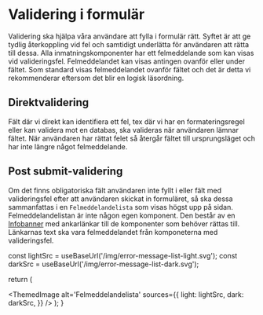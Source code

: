 

# Validering i formulär

Validering ska hjälpa våra användare att fylla i formulär rätt. Syftet är att ge tydlig återkoppling vid fel och samtidigt underlätta för användaren att rätta till dessa. Alla inmatningskomponenter har ett felmeddelande som kan visas vid valideringsfel. Felmeddelandet kan visas antingen ovanför eller under fältet. Som standard visas felmeddelandet ovanför fältet och det är detta vi rekommenderar eftersom det blir en logisk läsordning.

<div className='card'>
  <Flex>
    <FlexItem col={6}>
      <TextField
        label='Ange förnamn'
        errorMessage={'Du måste ange ett förnamn'}
        isInvalid='true'
        errorPosition='top'
      />
    </FlexItem>
    <FlexItem col={6}>
      <TextField
        label='Ange förnamn'
        errorMessage={'Du måste ange ett förnamn'}
        isInvalid='true'
        errorPosition='bottom'
      />
    </FlexItem>
  </Flex>
</div>

## Direktvalidering

Fält där vi direkt kan identifiera ett fel, tex där vi har en formateringsregel eller kan validera mot en databas, ska valideras när användaren lämnar fältet. När användaren har rättat felet så återgår fältet till ursprungsläget och har inte längre något felmeddelande.

<div className='card'>
  <TextField
    type='email'
    label='Ange din epostadress'
    description='Epostadressen måste innehålla @ och domän (t.ex. example@example.com)'
    errorMessage={'Du måste ha @ och domän med i din epostadress'}
    errorPosition='top'
  />
</div>

## Post submit-validering

Om det finns obligatoriska fält användaren inte fyllt i eller fält med valideringsfel efter att användaren skickat in formuläret, så ska dessa sammanfattas i en `Felmeddelandelista` som visas högst upp på sidan. Felmeddelandelistan är inte någon egen komponent. Den består av en [Infobanner](/components/info-banner) med ankarlänkar till de komponenter som behöver rättas till. Länkarnas text ska vara felmeddelandet från komponeterna med valideringsfel.

<ErrorMessageList />

  const lightSrc = useBaseUrl('/img/error-message-list-light.svg');
  const darkSrc = useBaseUrl('/img/error-message-list-dark.svg');

return (

<ThemedImage
  alt='Felmeddelandelista'
  sources={{
    light: lightSrc,
    dark: darkSrc,
  }}
/>
); }
